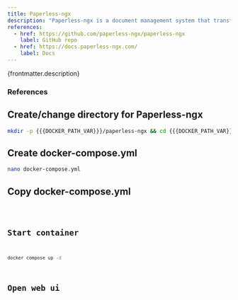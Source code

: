 ```yaml
---
title: Paperless-ngx
description: "Paperless-ngx is a document management system that transforms your physical documents into a searchable online archive so you can keep, well, less paper."
references:
  - href: https://github.com/paperless-ngx/paperless-ngx
    label: GitHub repo
  - href: https://docs.paperless-ngx.com/
    label: Docs
---
```



<p>{frontmatter.description}</p>

### References

<ReferenceLinks references={frontmatter.references} />

## Create/change directory for Paperless-ngx

```sh
mkdir -p {{{DOCKER_PATH_VAR}}}/paperless-ngx && cd {{{DOCKER_PATH_VAR}}}/paperless-ngx
```

## Create docker-compose.yml

```sh
nano docker-compose.yml
```

## Copy docker-compose.yml

<Code lang="yml" title="docker-compose.yml" code={yaml} />

## Start container

```sh
docker compose up -d
```

## Open web ui

<OpenWebUI port="8001" />
